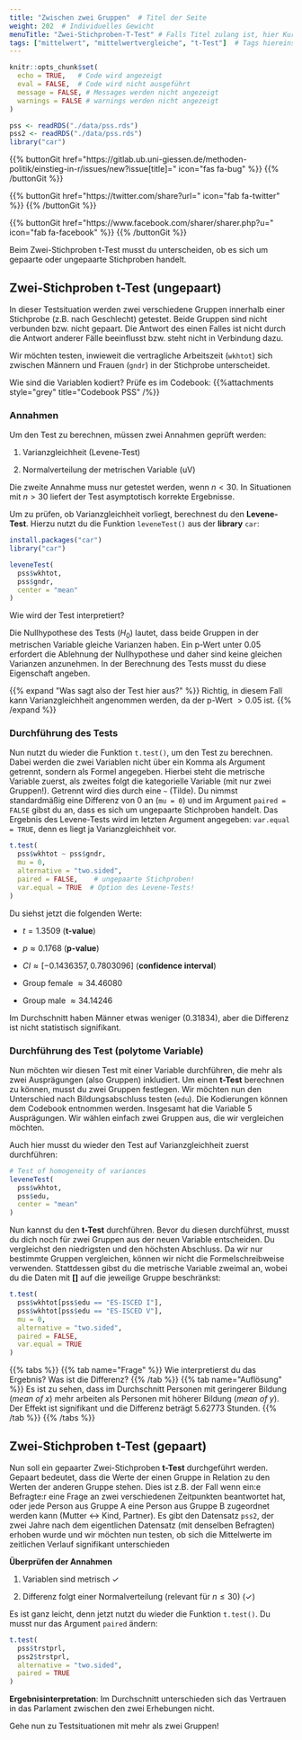```yaml
---
title: "Zwischen zwei Gruppen"  # Titel der Seite
weight: 202  # Individuelles Gewicht 
menuTitle: "Zwei-Stichproben-T-Test" # Falls Titel zulang ist, hier Kurztitel
tags: ["mittelwert", "mittelwertvergleiche", "t-Test"]  # Tags hiereinsetzen; Kurzwort, was auf der Seite passsiert
---
```


```r
knitr::opts_chunk$set(
  echo = TRUE,   # Code wird angezeigt
  eval = FALSE,  # Code wird nicht ausgeführt
  message = FALSE, # Messages werden nicht angezeigt
  warnings = FALSE # warnings werden nicht angezeigt
)

pss <- readRDS("./data/pss.rds")
pss2 <- readRDS("./data/pss.rds")
library("car")
```

{{% buttonGit href=\"https\:\/\/gitlab.ub.uni-giessen.de\/methoden-politik\/einstieg-in-r\/issues\/new?issue[title]=\" icon=\"fas fa-bug\" %}} {{% /buttonGit %}} 

{{% buttonGit href=\"https\:\/\/twitter.com\/share?url=\" icon=\"fab fa-twitter\" %}} {{% /buttonGit %}}

{{% buttonGit href=\"https\:\/\/www.facebook.com\/sharer\/sharer.php?u=\" icon=\"fab fa-facebook\" %}} {{% /buttonGit %}}

Beim Zwei-Stichproben t-Test musst du unterscheiden, ob es sich um gepaarte oder ungepaarte Stichproben handelt. 

## Zwei-Stichproben t-Test (ungepaart)
In dieser Testsituation werden zwei verschiedene Gruppen innerhalb einer Stichprobe (z.B. nach Geschlecht) getestet. Beide Gruppen sind nicht verbunden bzw. nicht gepaart. Die Antwort des einen Falles ist nicht durch die Antwort anderer Fälle beeinflusst bzw. steht nicht in Verbindung dazu. 

Wir möchten testen, inwieweit die vertragliche Arbeitszeit (`wkhtot`) sich zwischen Männern und Frauen (`gndr`) in der Stichprobe unterscheidet. 

Wie sind die Variablen kodiert? Prüfe es im Codebook:
{{%attachments style=\"grey\" title=\"Codebook PSS\" /%}}

### Annahmen
Um den Test zu berechnen, müssen zwei Annahmen geprüft werden:

1. Varianzgleichheit (Levene-Test)

2. Normalverteilung der metrischen Variable (uV)

Die zweite Annahme muss nur getestet werden, wenn $n < 30$. In Situationen mit $n > 30$ liefert der Test asymptotisch korrekte Ergebnisse. 

Um zu prüfen, ob Varianzgleichheit vorliegt, berechnest du den **Levene-Test**. Hierzu nutzt du die Funktion `leveneTest()` aus der **library** `car`:
```r
install.packages("car")
library("car")
```

```r
leveneTest(
  pss$wkhtot,      
  pss$gndr,        
  center = "mean"
)   
```

Wie wird der Test interpretiert?

Die Nullhypothese des Tests ($H_0$) lautet, dass beide Gruppen in der metrischen Variable gleiche Varianzen haben. Ein p-Wert unter $0.05$ erfordert die Ablehnung der Nullhypothese und daher sind keine gleichen Varianzen anzunehmen. In der Berechnung des Tests musst du diese Eigenschaft angeben. 

{{% expand \"Was sagt also der Test hier aus?\" %}}
Richtig, in diesem Fall kann Varianzgleichheit angenommen werden, da der p-Wert $>0.05$ ist. 
{{% /expand %}}

### Durchführung des Tests
Nun nutzt du wieder die Funktion `t.test()`, um den Test zu berechnen. Dabei werden die zwei Variablen nicht über ein Komma als Argument getrennt, sondern als Formel angegeben. Hierbei steht die metrische Variable zuerst, als zweites folgt die kategorielle Variable (mit nur zwei Gruppen!). Getrennt wird dies durch eine `~` (Tilde). Du nimmst standardmäßig eine Differenz von $0$ an (`mu = 0`) und im Argument `paired = FALSE` gibst du an, dass es sich um ungepaarte Stichproben handelt. Das Ergebnis des Levene-Tests wird im letzten Argument angegeben: `var.equal = TRUE`, denn es liegt ja Varianzgleichheit vor.
```r
t.test(
  pss$wkhtot ~ pss$gndr,     
  mu = 0,                        
  alternative = "two.sided",     
  paired = FALSE,    # ungepaarte Stichproben!            
  var.equal = TRUE  # Option des Levene-Tests!
)            
```

Du siehst jetzt die folgenden Werte:

- $t = 1.3509$ (**t-value**)

- $p \approx 0.1768$ (**p-value**)

- $CI\approx[-0.1436357, 0.7803096]$ (**confidence interval**)

- Group female $\approx 34.46080$

- Group male $\approx 34.14246$

Im Durchschnitt haben Männer etwas weniger ($0.31834$), aber die Differenz ist nicht statistisch signifikant.

### Durchführung des Test (polytome Variable)
Nun möchten wir diesen Test mit einer Variable durchführen, die mehr als zwei Ausprägungen (also Gruppen) inkludiert. Um einen **t-Test** berechnen zu können, musst du zwei Gruppen festlegen.
Wir möchten nun den Unterschied nach Bildungsabschluss testen (`edu`). Die Kodierungen können dem Codebook entnommen werden. Insgesamt hat die Variable $5$ Ausprägungen. Wir wählen einfach zwei Gruppen aus, die wir vergleichen möchten.

Auch hier musst du wieder den Test auf Varianzgleichheit zuerst durchführen: 
```r
# Test of homogeneity of variances
leveneTest(
  pss$wkhtot,
  pss$edu,
  center = "mean"
)
```

Nun kannst du den **t-Test** durchführen. Bevor du diesen durchführst, musst du dich noch für zwei Gruppen aus der neuen Variable entscheiden. Du vergleichst den niedrigsten und den höchsten Abschluss. Da wir nur bestimmte Gruppen vergleichen, können wir nicht die Formelschreibweise verwenden. Stattdessen gibst du die metrische Variable zweimal an, wobei du die Daten mit **[]** auf die jeweilige Gruppe beschränkst:
```r
t.test(
  pss$wkhtot[pss$edu == "ES-ISCED I"],
  pss$wkhtot[pss$edu == "ES-ISCED V"], 
  mu = 0, 
  alternative = "two.sided", 
  paired = FALSE, 
  var.equal = TRUE
)
```

{{% tabs %}}
{{% tab name=\"Frage\" %}}
Wie interpretierst du das Ergebnis? Was ist die Differenz?
{{% /tab %}}
{{% tab name=\"Auflösung\" %}}
Es ist zu sehen, dass im Durchschnitt Personen mit geringerer Bildung (*mean of x*) mehr arbeiten als Personen mit höherer Bildung (*mean of y*). Der Effekt ist signifikant und die Differenz beträgt $5.62773$ Stunden. 
{{% /tab %}}
{{% /tabs %}}

## Zwei-Stichproben t-Test (gepaart)
Nun soll ein gepaarter Zwei-Stichproben **t-Test** durchgeführt werden. Gepaart bedeutet, dass die Werte der einen Gruppe in Relation zu den Werten der anderen Gruppe stehen. Dies ist z.B. der Fall wenn ein:e Befragte:r eine Frage an zwei verschiedenen Zeitpunkten beantwortet hat, oder jede Person aus Gruppe A eine Person aus Gruppe B zugeordnet werden kann (Mutter <-> Kind, Partner). Es gibt den Datensatz `pss2`, der zwei Jahre nach dem eigentlichen Datensatz (mit denselben Befragten) erhoben wurde und wir möchten nun testen, ob sich die Mittelwerte im zeitlichen Verlauf signifikant unterschieden

**Überprüfen der Annahmen**

1. Variablen sind metrisch $\checkmark$

2. Differenz folgt einer Normalverteilung (relevant für $n \leq 30$) ($\checkmark$)

Es ist ganz leicht, denn jetzt nutzt du wieder die Funktion `t.test()`. Du musst nur das Argument `paired` ändern:
```r
t.test(
  pss$trstprl,
  pss2$trstprl, 
  alternative = "two.sided", 
  paired = TRUE
)
```

**Ergebnisinterpretation**: Im Durchschnitt unterschieden sich das Vertrauen in das Parlament zwischen den zwei Erhebungen nicht. 

Gehe nun zu Testsituationen mit mehr als zwei Gruppen!